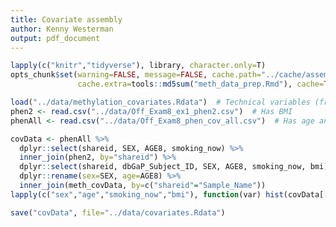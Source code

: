 ```yaml
---
title: Covariate assembly 
author: Kenny Westerman
output: pdf_document
---
```


```r
lapply(c("knitr","tidyverse"), library, character.only=T)
opts_chunk$set(warning=FALSE, message=FALSE, cache.path="../cache/assemble_covariates/",
               cache.extra=tools::md5sum("meth_data_prep.Rmd"), cache=TRUE, dep_prev())
```

```r
load("../data/methylation_covariates.Rdata")  # Technical variables (from sample sheet) and cell counts
phen2 <- read.csv("../data/Off_Exam8_ex1_phen2.csv")  # Has BMI
phenAll <- read.csv("../data/Off_Exam8_phen_cov_all.csv")  # Has age and smoking status
```

```r
covData <- phenAll %>%
  dplyr::select(shareid, SEX, AGE8, smoking_now) %>%
  inner_join(phen2, by="shareid") %>%
  dplyr::select(shareid, dbGaP_Subject_ID, SEX, AGE8, smoking_now, bmi) %>%
  dplyr::rename(sex=SEX, age=AGE8) %>%
  inner_join(meth_covData, by=c("shareid"="Sample_Name"))
lapply(c("sex","age","smoking_now","bmi"), function(var) hist(covData[[var]], main=var))
```

```r
save("covData", file="../data/covariates.Rdata")
```


